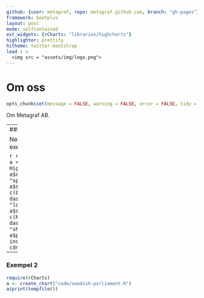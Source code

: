 ```yaml
---
github: {user: metagraf, repo: metagraf.github.com, branch: "gh-pages"}
framework: bootplus
layout: post
mode: selfcontained
ext_widgets: {rCharts: "libraries/highcharts"}
highlighter: prettify
hitheme: twitter-bootstrap
lead : >
  <img src = "assets/img/logo.png">
---
```


# Om oss

```r
opts_chunk$set(message = FALSE, warning = FALSE, error = FALSE, tidy = FALSE, cache = FALSE, results = 'asis', echo = FALSE)
```

Om Metagraf AB.

---
### Exempel 1

Nedan är ett exempel på graf.

```r
require(rCharts)
a <- Highcharts$new()
a$chart(type = "spline")
a$series(data = c(0, 3, 2, 4, NA), 
  dashStyle = "longdash")
a$series(data = c(NA, 4, 1, 3, 1), 
  dashStyle = "shortdot")
a$print(tempfile(), include_assets = T, cdn = T)
```
---

### Exempel 2

```r
require(rCharts)
a <- create_chart("code/swedish-parliament.R")
a$print(tempfile())
```

<!-- http://vandelaydesign.com/blog/free-resources/free-vintage-seamless-textures/ -->

<style>
body { 
  background-image:url('assets/img/vintage-seamless-digital-scrapbooking-paper-textures-001-01.jpg');
}
header {
   margin-top: 30px;
   margin-left: -20px;
   margin-right: -20px;
   padding-top: 30px;
   padding: 19px;

   border: 1px solid #d8d8d8;
   background-color: #ffffff;
   border-top-width: 0;
   border-bottom-width: 2px;
   -webkit-border-radius: 3px;
      -moz-border-radius: 3px;
           border-radius: 3px;
   -webkit-box-shadow: none;
      -moz-box-shadow: none;
           box-shadow: none;


}
header img {
  margin-left: auto;
  margin-right: auto;
}
</style>
